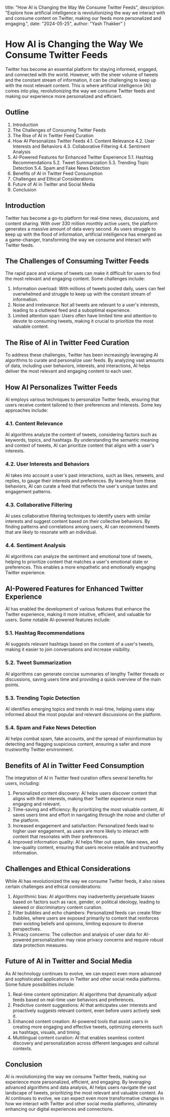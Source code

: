   title: "How AI is Changing the Way We Consume Twitter Feeds",
  description: "Explore how artificial intelligence is revolutionizing the way we interact with and consume content on Twitter, making our feeds more personalized and engaging.",
  date: "2024-05-25",
  author: "Yash Thakker"
}

# How AI is Changing the Way We Consume Twitter Feeds

Twitter has become an essential platform for staying informed, engaged, and connected with the world. However, with the sheer volume of tweets and the constant stream of information, it can be challenging to keep up with the most relevant content. This is where artificial intelligence (AI) comes into play, revolutionizing the way we consume Twitter feeds and making our experience more personalized and efficient.

## Outline

1. Introduction
2. The Challenges of Consuming Twitter Feeds
3. The Rise of AI in Twitter Feed Curation
4. How AI Personalizes Twitter Feeds
   4.1. Content Relevance
   4.2. User Interests and Behaviors
   4.3. Collaborative Filtering
   4.4. Sentiment Analysis
5. AI-Powered Features for Enhanced Twitter Experience
   5.1. Hashtag Recommendations
   5.2. Tweet Summarization
   5.3. Trending Topic Detection
   5.4. Spam and Fake News Detection
6. Benefits of AI in Twitter Feed Consumption
7. Challenges and Ethical Considerations
8. Future of AI in Twitter and Social Media
9. Conclusion

## Introduction

Twitter has become a go-to platform for real-time news, discussions, and content sharing. With over 330 million monthly active users, the platform generates a massive amount of data every second. As users struggle to keep up with the flood of information, artificial intelligence has emerged as a game-changer, transforming the way we consume and interact with Twitter feeds.

## The Challenges of Consuming Twitter Feeds

The rapid pace and volume of tweets can make it difficult for users to find the most relevant and engaging content. Some challenges include:

1. Information overload: With millions of tweets posted daily, users can feel overwhelmed and struggle to keep up with the constant stream of information.
2. Noise and irrelevance: Not all tweets are relevant to a user's interests, leading to a cluttered feed and a suboptimal experience.
3. Limited attention span: Users often have limited time and attention to devote to consuming tweets, making it crucial to prioritize the most valuable content.

## The Rise of AI in Twitter Feed Curation

To address these challenges, Twitter has been increasingly leveraging AI algorithms to curate and personalize user feeds. By analyzing vast amounts of data, including user behaviors, interests, and interactions, AI helps deliver the most relevant and engaging content to each user.

## How AI Personalizes Twitter Feeds

AI employs various techniques to personalize Twitter feeds, ensuring that users receive content tailored to their preferences and interests. Some key approaches include:

### 4.1. Content Relevance

AI algorithms analyze the content of tweets, considering factors such as keywords, topics, and hashtags. By understanding the semantic meaning and context of tweets, AI can prioritize content that aligns with a user's interests.

### 4.2. User Interests and Behaviors

AI takes into account a user's past interactions, such as likes, retweets, and replies, to gauge their interests and preferences. By learning from these behaviors, AI can curate a feed that reflects the user's unique tastes and engagement patterns.

### 4.3. Collaborative Filtering

AI uses collaborative filtering techniques to identify users with similar interests and suggest content based on their collective behaviors. By finding patterns and correlations among users, AI can recommend tweets that are likely to resonate with an individual.

### 4.4. Sentiment Analysis

AI algorithms can analyze the sentiment and emotional tone of tweets, helping to prioritize content that matches a user's emotional state or preferences. This enables a more empathetic and emotionally engaging Twitter experience.

## AI-Powered Features for Enhanced Twitter Experience

AI has enabled the development of various features that enhance the Twitter experience, making it more intuitive, efficient, and valuable for users. Some notable AI-powered features include:

### 5.1. Hashtag Recommendations

AI suggests relevant hashtags based on the content of a user's tweets, making it easier to join conversations and increase visibility.

### 5.2. Tweet Summarization

AI algorithms can generate concise summaries of lengthy Twitter threads or discussions, saving users time and providing a quick overview of the main points.

### 5.3. Trending Topic Detection

AI identifies emerging topics and trends in real-time, helping users stay informed about the most popular and relevant discussions on the platform.

### 5.4. Spam and Fake News Detection

AI helps combat spam, fake accounts, and the spread of misinformation by detecting and flagging suspicious content, ensuring a safer and more trustworthy Twitter environment.

## Benefits of AI in Twitter Feed Consumption

The integration of AI in Twitter feed curation offers several benefits for users, including:

1. Personalized content discovery: AI helps users discover content that aligns with their interests, making their Twitter experience more engaging and relevant.
2. Time-saving and efficiency: By prioritizing the most valuable content, AI saves users time and effort in navigating through the noise and clutter of the platform.
3. Increased engagement and satisfaction: Personalized feeds lead to higher user engagement, as users are more likely to interact with content that resonates with their preferences.
4. Improved information quality: AI helps filter out spam, fake news, and low-quality content, ensuring that users receive reliable and trustworthy information.

## Challenges and Ethical Considerations

While AI has revolutionized the way we consume Twitter feeds, it also raises certain challenges and ethical considerations:

1. Algorithmic bias: AI algorithms may inadvertently perpetuate biases based on factors such as race, gender, or political ideology, leading to skewed or discriminatory content curation.
2. Filter bubbles and echo chambers: Personalized feeds can create filter bubbles, where users are exposed primarily to content that reinforces their existing beliefs and opinions, limiting exposure to diverse perspectives.
3. Privacy concerns: The collection and analysis of user data for AI-powered personalization may raise privacy concerns and require robust data protection measures.

## Future of AI in Twitter and Social Media

As AI technology continues to evolve, we can expect even more advanced and sophisticated applications in Twitter and other social media platforms. Some future possibilities include:

1. Real-time content optimization: AI algorithms that dynamically adjust feeds based on real-time user behaviors and preferences.
2. Predictive content suggestions: AI that anticipates user interests and proactively suggests relevant content, even before users actively seek it.
3. Enhanced content creation: AI-powered tools that assist users in creating more engaging and effective tweets, optimizing elements such as hashtags, visuals, and timing.
4. Multilingual content curation: AI that enables seamless content discovery and personalization across different languages and cultural contexts.

## Conclusion

AI is revolutionizing the way we consume Twitter feeds, making our experience more personalized, efficient, and engaging. By leveraging advanced algorithms and data analysis, AI helps users navigate the vast landscape of tweets, prioritizing the most relevant and valuable content. As AI continues to evolve, we can expect even more transformative changes in how we interact with Twitter and other social media platforms, ultimately enhancing our digital experiences and connections.